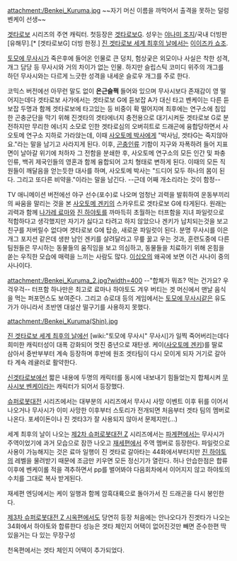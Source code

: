 attachment:/Benkei_Kuruma.jpg
~~자기 머신 이름을 까먹어서 출격을 못하는 덜렁 벤케이 선생~~

[[겟타로보]] 시리즈의 주연 캐릭터. 첫등장은 [[겟타로보G]]. 성우는 [[야나미 조지]]/국내 더빙판 [유해무].[* [겟타로보G] 더빙 한정.] [[진 겟타로보 세계 최후의 날]]에서는 [[이이즈카 쇼조]].

[[토모에 무사시]]가 죽은후에 들어온 인물로 큰 덩치, 험상궂은 외모이나 사실은 착한 성격, 개그 담당 등 무사시와 거의 차이가 없는 인물. 하지만 슬립스틱 코미디 위주의 개그를 하던 무사시와는 다르게 느긋한 성격을 내세운 슬로우 개그를 주로 한다.

코믹스 버전에선 아무런 말도 없이 '''은근슬쩍''' 들어와 있으며 무사시보다 존재감이 영 떨어지는데다 겟타로보 사가에서는 겟타로보 G에 듣보잡 A가 대신 타고 벤케이는 다른 듣보잡 두명과 함께 겟타로보에 타고있는 등 비중이 확 떨어지며 최후에는 연구소에 침입한 곤충군단을 막기 위해 진겟타의 겟타에너지 충전용으로 대기시켜둔 겟타로보 G로 분전하지만 무리한 에너지 소모로 인한 겟타로심의 오버히트로 드래곤에 융합당하면서 사오토메 연구소 지하로 가라앉는데, 이때 [[사오토메 박사]]에게 "박사님, 겟타G는 죽지않아요."라는 말을 남기고 사라지게 된다. 이후, [[곤충인류]] 기함이 지구와 자폭하려 들어 지표면이 날아갈 위기에 처하자 그 전함을 분쇄한 후, 사오토메 연구소의 모든 인간 및 파충인류, 백귀 제국인들의 영혼과 함께 융합되어 고치 형태로 변하게 된다.
이때의 모든 직원들이 깨달음을 얻는듯한 대사를 하며, 사오토메 박사는 "드디어 모두 하나의 몸이 된다. 그리고 또다른 비약을."이라는 말을 남긴다. --근데 어째 개소리라는 것이 함정--

TV 애니메이션 버전에선 야구 선수(포수)로 나오며 엄청난 괴력을 발휘하여 운동부끼리의 싸움을 말리는 것을 본 [[사오토메 겐키]]의 스카우트로 겟타로보 G에 타게된다. 원래는 괴력과 함께 [[나가레 료마]]와 [[진 하야토]]를 까마득히 초월하는 터프함을 지녀 파일럿으로 적합하다고 생각했지만 자기가 싫다고 타려고 하지 않았으나 겐키가 납치되는것을 보고 친구를 저버릴수 없다며 겟타로보 G에 탑승, 새로운 파일럿이 된다.  분명 무사시를 이은 개그 포지션 같은데 생판 남인 겐키를 살려달라고 무릎 꿇고 우는 것과, 훈련도중에 다른 팀원들은 무시하는 동물들의 움직임을 보고 의심하고, 동물들을 치료하기 위해 온힘을 쏟는 우직한 모습에 매력을 느끼는 사람도 많다.  [[이십오]]의 왜곡에 보면 이건 사나이 중의 사나이다.


  

attachment:/Benkei_Kuruma_2.jpg?width=400
--"합체가 뭐죠? 먹는 건가요? 우걱우걱--
터프함 하나만은 최고로 료마나 하야토도 겨우 버티는 겟 머신에서 맨날 음식을 먹는 퍼포먼스도 보여준다. 그리고 슈로대 등의 게임에서는 [[토모에 무사시]]같은 유도가가 아니라서 초반엔 대설산 떨구기를 사용하지 못했다.

attachment:/Benkei_Kuruma(Shin).jpg

[[진 겟타로보 세계 최후의 날]]에선 [wiki:"토모에 무사시" 무사시]가 일찍 죽어버리는데다 희미한 캐릭터성이 대폭 강화되어 멋진 중년으로 재탄생. 케이([[사오토메 겐키]])를 딸로 삼아서 중반부부터 계속 등장하며 후반에 원조 겟타팀이 다시 모이게 되자 거기로 갈아타 계속 레귤러로 활약한다.

[[신겟타로보]]에선 짧은 내용에 두명의 캐릭터를 동시에 내보내기 힘들었는지 합체시켜 [[무사시보 벤케이]]라는 캐릭터가 되어서 등장했다.

[[슈퍼로봇대전]] 시리즈에서는 대부분의 시리즈에서 무사시 사망 이벤트 이후 뒤를 이어서 나오거나 무사시가 이미 사망한 이후부터 스토리가 전개되면 처음부터 겟타 팀의 멤버로 나온다. 포세이돈이나 진 겟타3가 잘 사용되지 않아서 문제지만(...)

세계 최후의 날이 나오는 [[제2차 슈퍼로봇대전 Z]] 시리즈에서는 [[파계편]]에서는 무사시가 주역이었기에 과거 모습으로 잠깐 나오고 [[재세편]]에서 주역 멤버로 등장한다. 파일럿으로 사용이 가능해지는 것은 료마 일행이 진 겟타로 갈아타는 44화에서부터지만 [[진 하야토]]의 레벨을 물려받기 때문에 조금만 키우면 모든 정신기가 열린다. 허나 안습한점은 합류이후에 벤케이롤 적을 격추하면서 pp를 벌어봐야 다음회차에서 이어지지 않고 하야토의 수치를 그대로 복사 받게된다.


재세편 엔딩에서는 케이 일행과 함께 암흑대륙으로 돌아가서 진 드래곤을 다시 봉인한다.

[[제3차 슈퍼로봇대전 Z 시옥편]]에서도 당연히 등장 처음에는 안나오다가 진겟타가 나오는 34화에서 하야토와 합류한다 성능은 겟타 체인지 어택이 없어진것만 빼면 준수한편 딱 있을거는 다 있는 무장구성 

천옥편에서는 겟타 체인지 어택이 추가되었다.    
